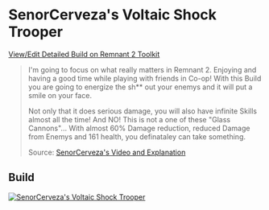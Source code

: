 
# SenorCerveza's Voltaic Shock Trooper

[View/Edit Detailed Build on Remnant 2 Toolkit](https://www.remnant2toolkit.com/builder/clr9k1yvh0000iewypra6sjse)

> I'm going to focus on what really matters in Remnant 2. Enjoying and having a good time while playing with friends in Co-op!
> With this Build you are going to energize the sh\*\* out your enemys and it will put a smile on your face.
>
> Not only that it does serious damage, you will also have infinite Skills almost all the time! And NO! This is not a one of these
> "Glass Cannons"... With almost 60% Damage reduction, reduced Damage from Enemys and 161 health, you definataley can take something.
>
> Source: [SenorCerveza's Video and Explanation](https://youtu.be/LNZnxm1AZP8)

## Build

[![SenorCerveza's Voltaic Shock Trooper](https://d2sqltdcj8czo5.cloudfront.net/featured-builds/senorcervezas_voltaic_shock_trooper.png)](https://www.remnant2toolkit.com/builder/clr9k1yvh0000iewypra6sjse)
